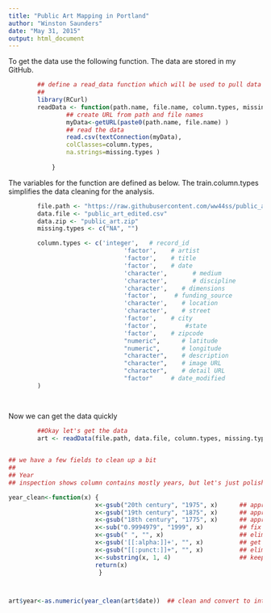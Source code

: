 ```yaml
---
title: "Public Art Mapping in Portland"
author: "Winston Saunders"
date: "May 31, 2015"
output: html_document
---
```


To get the data use the following function. The data are stored in my GitHub.

```r
        ## define a read_data function which will be used to pull data from my gitbhub acct
        ## 
        library(RCurl)
        readData <- function(path.name, file.name, column.types, missing.types) {
                ## create URL from path and file names
                myData<-getURL(paste0(path.name, file.name) )
                ## read the data
                read.csv(textConnection(myData),
                colClasses=column.types,
                na.strings=missing.types )
                
            }

```

The variables for the function are defined as below. 
The train.column.types simplifies the data cleaning for the analysis.

```r

        file.path <- "https://raw.githubusercontent.com/ww44ss/public_art/master/"
        data.file <- "public_art_edited.csv"
        data.zip <- "public_art.zip"
        missing.types <- c("NA", "")

        column.types <- c('integer',   # record_id
                                'factor',    # artist 
                                'factor',    # title
                                'factor',    # date
                                'character',       # medium
                                'character',       # discipline
                                'character',    # dimensions
                                'factor',     # funding_source
                                'character',    # location
                                'character',    # street
                                'factor',    # city
                                'factor',        #state
                                'factor',    # zipcode
                                "numeric",      # latitude
                                "numeric",      # longitude
                                "character",    # description
                                "character",    # image URL
                                "character",    # detail URL
                                "factor"     # date_modified
        )

    
```

Now we can get the data quickly

```r
        ##Okay let's get the data
        art <- readData(file.path, data.file, column.types, missing.types)
        
```

```r
## we have a few fields to clean up a bit
##
## Year
## inspection shows column contains mostly years, but let's just polish it up a bit. 

year_clean<-function(x) {
                        x<-gsub("20th century", "1975", x)      ## approximate year
                        x<-gsub("19th century", "1875", x)      ## approximate year
                        x<-gsub("18th century", "1775", x)      ## approximate year
                        x<-sub("0.9994979", "1999", x)          ## fix this line with correct date
                        x<-gsub(" ", "", x)                     ## eliminate spaces
                        x<-gsub('[[:alpha:]]+', "", x)          ## get rid of letters
                        x<-gsub("[[:punct:]]+", "", x)          ## eliminate punctuation marks
                        x<-substring(x, 1, 4)                   ## keep first 4 digits as year
                        return(x)
                         }



art$year<-as.numeric(year_clean(art$date))  ## clean and convert to integer

```
